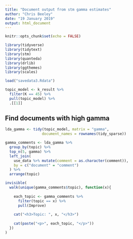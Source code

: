 ```yaml
---
title: "Document output from stm gamma estimates"
author: "Chris Beeley"
date: "19 January 2019"
output: html_document
---
```


```r

knitr::opts_chunk$set(echo = FALSE)

library(tidyverse)
library(tidytext)
library(stm)
library(quanteda)
library(drlib)
library(ggthemes)
library(scales)

load("savedata3.Rdata")

topic_model <- k_result %>% 
  filter(K == 45) %>% 
  pull(topic_model) %>% 
  .[[1]]

```

## Find documents with high gamma

```r

lda_gamma <- tidy(topic_model, matrix = "gamma",
                 document_names = rownames(tidy_sparse))

gamma_comments <- lda_gamma %>% 
  group_by(topic) %>% 
  top_n(5, gamma) %>% 
  left_join(
    use_data %>% mutate(comment = as.character(comment)), 
    by = c("document" = "comment")
  ) %>% 
  arrange(topic)

invisible(
  walk(unique(gamma_comments$topic), function(x){
    
    each_topic <- gamma_comments %>% 
      filter(topic == x) %>% 
      pull(Improve) 
    
    cat("<h3>Topic: ", x, "</h3>")
    
    cat(paste("<p>", each_topic, "</p>"))
  })
)

```
